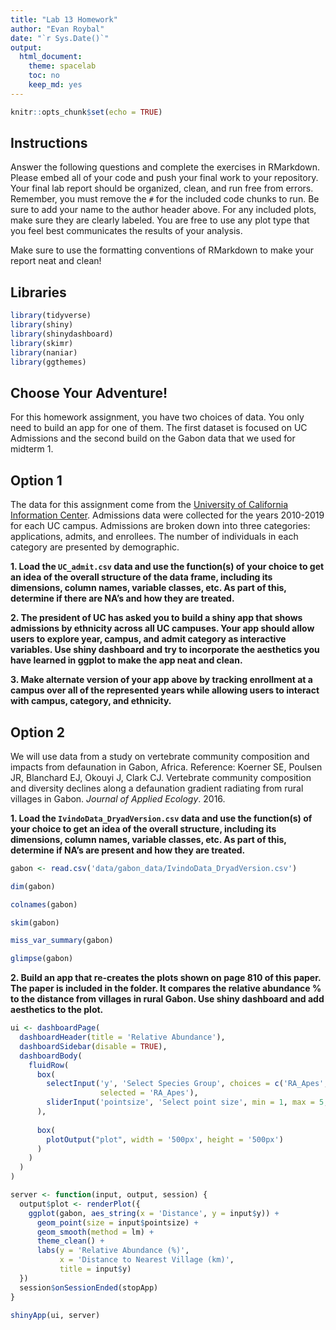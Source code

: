 ```yaml
---
title: "Lab 13 Homework"
author: "Evan Roybal"
date: "`r Sys.Date()`"
output:
  html_document:
    theme: spacelab
    toc: no
    keep_md: yes
---
```


```r
knitr::opts_chunk$set(echo = TRUE)
```

## Instructions
Answer the following questions and complete the exercises in RMarkdown. Please embed all of your code and push your final work to your repository. Your final lab report should be organized, clean, and run free from errors. Remember, you must remove the `#` for the included code chunks to run. Be sure to add your name to the author header above. For any included plots, make sure they are clearly labeled. You are free to use any plot type that you feel best communicates the results of your analysis.  

Make sure to use the formatting conventions of RMarkdown to make your report neat and clean!  

## Libraries
```r
library(tidyverse)
library(shiny)
library(shinydashboard)
library(skimr)
library(naniar)
library(ggthemes)
```

## Choose Your Adventure!
For this homework assignment, you have two choices of data. You only need to build an app for one of them. The first dataset is focused on UC Admissions and the second build on the Gabon data that we used for midterm 1.  

## Option 1
The data for this assignment come from the [University of California Information Center](https://www.universityofcalifornia.edu/infocenter). Admissions data were collected for the years 2010-2019 for each UC campus. Admissions are broken down into three categories: applications, admits, and enrollees. The number of individuals in each category are presented by demographic.  

**1. Load the `UC_admit.csv` data and use the function(s) of your choice to get an idea of the overall structure of the data frame, including its dimensions, column names, variable classes, etc. As part of this, determine if there are NA's and how they are treated.**  


**2. The president of UC has asked you to build a shiny app that shows admissions by ethnicity across all UC campuses. Your app should allow users to explore year, campus, and admit category as interactive variables. Use shiny dashboard and try to incorporate the aesthetics you have learned in ggplot to make the app neat and clean.**


**3. Make alternate version of your app above by tracking enrollment at a campus over all of the represented years while allowing users to interact with campus, category, and ethnicity.**  


## Option 2
We will use data from a study on vertebrate community composition and impacts from defaunation in Gabon, Africa. Reference: Koerner SE, Poulsen JR, Blanchard EJ, Okouyi J, Clark CJ. Vertebrate community composition and diversity declines along a defaunation gradient radiating from rural villages in Gabon. _Journal of Applied Ecology_. 2016.   

**1. Load the `IvindoData_DryadVersion.csv` data and use the function(s) of your choice to get an idea of the overall structure, including its dimensions, column names, variable classes, etc. As part of this, determine if NA's are present and how they are treated.**  

```r
gabon <- read.csv('data/gabon_data/IvindoData_DryadVersion.csv')

dim(gabon)

colnames(gabon)

skim(gabon)

miss_var_summary(gabon)

glimpse(gabon)

```


**2. Build an app that re-creates the plots shown on page 810 of this paper. The paper is included in the folder. It compares the relative abundance % to the distance from villages in rural Gabon. Use shiny dashboard and add aesthetics to the plot.  **  

```r
ui <- dashboardPage(
  dashboardHeader(title = 'Relative Abundance'),
  dashboardSidebar(disable = TRUE),
  dashboardBody(
    fluidRow(
      box(
        selectInput('y', 'Select Species Group', choices = c('RA_Apes', 'RA_Birds', 'RA_Elephant', 'RA_Monkeys', 'RA_Rodent', 'RA_Ungulate'),
                    selected = 'RA_Apes'),
        sliderInput('pointsize', 'Select point size', min = 1, max = 5, value = 2, step = 0.5)
      ),
      
      box(
        plotOutput("plot", width = '500px', height = '500px')
      )
    )
  )
)

server <- function(input, output, session) {
  output$plot <- renderPlot({
    ggplot(gabon, aes_string(x = 'Distance', y = input$y)) +
      geom_point(size = input$pointsize) +
      geom_smooth(method = lm) +
      theme_clean() +
      labs(y = 'Relative Abundance (%)',
           x = 'Distance to Nearest Village (km)',
           title = input$y)
  })
  session$onSessionEnded(stopApp)
}

shinyApp(ui, server)
```


